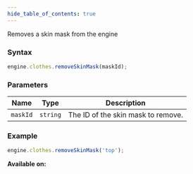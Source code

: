 ```yaml
---
hide_table_of_contents: true
---
```



Removes a skin mask from the engine

### Syntax

```js
engine.clothes.removeSkinMask(maskId);
```

### Parameters

| Name     | Type     | Description                        |
| -------- | -------- | ---------------------------------- |
| `maskId` | `string` | The ID of the skin mask to remove. |

### Example

```js
engine.clothes.removeSkinMask('top');
```

**Available on:** <ClientTag />
